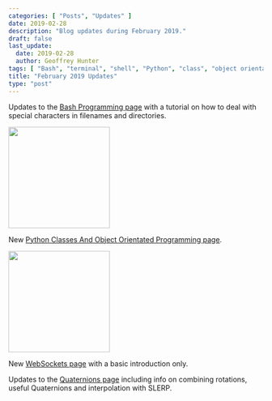 ```yaml
---
categories: [ "Posts", "Updates" ]
date: 2019-02-28
description: "Blog updates during February 2019."
draft: false
last_update:
  date: 2019-02-28
  author: Geoffrey Hunter
tags: [ "Bash", "terminal", "shell", "Python", "class", "object orientated", "OO", "Quaternion", "SLERP", "WebSocket" ]
title: "February 2019 Updates"
type: "post"
---
```



Updates to the <a href="/programming/languages/bash#dealing-with-special-characters">Bash Programming page</a> with a tutorial on how to deal with special characters in filenames and directories.


<Image src={terminal_icon} width="200px"></Image>

New <a href="/programming/languages/python/python-classes-and-object-orientated-programming">Python Classes And Object Orientated Programming page</a>.


<Image src={python_icon} width="200px"></Image>

New <a href="/programming/website-design/websockets">WebSockets page</a> with a basic introduction only.

Updates to the <a href="/mathematics/geometry/quaternions/">Quaternions page</a> including info on combining rotations, useful Quaternions and interpolation with SLERP.
